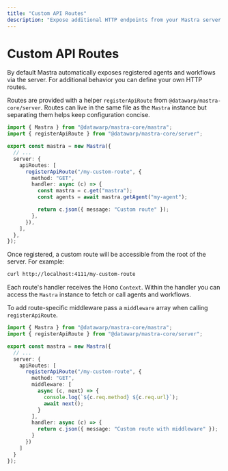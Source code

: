 ```yaml
---
title: "Custom API Routes"
description: "Expose additional HTTP endpoints from your Mastra server."
---
```


# Custom API Routes

By default Mastra automatically exposes registered agents and workflows via the server. For additional behavior you can define your own HTTP routes.

Routes are provided with a helper `registerApiRoute` from `@datawarp/mastra-core/server`. Routes can live in the same file as the `Mastra` instance but separating them helps keep configuration concise.

```typescript filename="src/mastra/index.ts" copy showLineNumbers
import { Mastra } from "@datawarp/mastra-core/mastra";
import { registerApiRoute } from "@datawarp/mastra-core/server";

export const mastra = new Mastra({
  // ...
  server: {
    apiRoutes: [
      registerApiRoute("/my-custom-route", {
        method: "GET",
        handler: async (c) => {
          const mastra = c.get("mastra");
          const agents = await mastra.getAgent("my-agent");

          return c.json({ message: "Custom route" });
        },
      }),
    ],
  },
});
```

Once registered, a custom route will be accessible from the root of the server. For example:

```bash
curl http://localhost:4111/my-custom-route
```

Each route's handler receives the Hono `Context`. Within the handler you can access the `Mastra` instance to fetch or call agents and workflows.

To add route-specific middleware pass a `middleware` array when calling `registerApiRoute`.

```typescript filename="src/mastra/index.ts" copy showLineNumbers
import { Mastra } from "@datawarp/mastra-core/mastra";
import { registerApiRoute } from "@datawarp/mastra-core/server";

export const mastra = new Mastra({
  // ...
  server: {
    apiRoutes: [
      registerApiRoute("/my-custom-route", {
        method: "GET",
        middleware: [
          async (c, next) => {
            console.log(`${c.req.method} ${c.req.url}`);
            await next();
          }
        ],
        handler: async (c) => {
          return c.json({ message: "Custom route with middleware" });
        }
      })
    ]
  }
});
```
